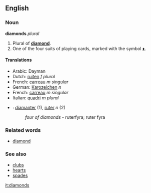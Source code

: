 ==English==
===Noun===
'''diamonds''' ''plural''

#Plural of '''[[diamond]]'''.
#One of the four suits of playing cards, marked with the symbol [[♦]].

====Translations====
*Arabic: Dayman <!----??---->
*Dutch: [[ruiten]] ''f plural''
*French: [[carreau]] ''m singular''
*German: [[Karozeichen]] ''n''
*French: [[carreau]] ''m singular''
*Italian: [[quadri]] ''m plural''
*{{sv}}: [[diamanter]] (1), [[ruter]] ''n'' (2)
*:''four of diamonds'' - ruterfyra; ruter fyra

===Related words===
*[[diamond]]

===See also===
*[[clubs]]
*[[hearts]]
*[[spades]]

[[it:diamonds]]